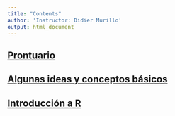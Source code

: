 ```yaml
---
title: "Contents"
author: 'Instructor: Didier Murillo'
output: html_document
---
```


## [Prontuario](http://math.uprm.edu/syllabus/profesores/Wolfgang_Rolke-Esma3102.pdf)

## [Algunas ideas y conceptos básicos](https://didier-murillo.netlify.com/Intro_Esma3101/)

## [Introducción a R](https://didier-murillo.netlify.com/Intro_R/)

